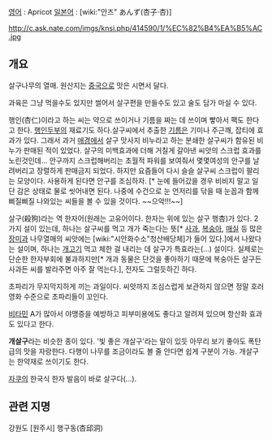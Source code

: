 [[영어]] : Apricot
[[일본어]] : [wiki:"안즈" あんず(杏子·杏)]

http://c.ask.nate.com/imgs/knsi.php/414590/1/%EC%82%B4%EA%B5%AC.jpg
== 개요 ==
살구나무의 열매. 원산지는 [[중국]]으로 맛은 시면서 달다.

과육은 그냥 먹을수도 있지만 썰어서 살구편을 만들수도 있고 술도 담가 마실 수 있다.

행인(杏仁)이라고 하는 씨는 약으로 쓰이거나 기름을 짜는 데 쓰이며 빻아서 팩도 한다고 한다. [[행인두부]]의 재료기도 하다.살구씨에서 추출한 [[기름]]은 기미나 주근깨, 잡티에 효과가 있다. 그래서 과거 [[애경]]에서 살구 맛사지 비누라고 하는 분쇄한 살구씨가 함유된 비누가 판매된 적이 있었다. 살구의 미백효과에 더해 거칠게 갈아낸 씨앗의 스크럽 효과를 노린것인데... 안구까지 스크럽해버리는 초월적 파워를 보여줘서 몇몇여성의 안구를 날려버리고 장렬하게 판매금지 되었다. 하지만 요즘들어 다시 슬슬 살구씨 스크럽이 팔리는 모양이다. 사용하게 된다면 안구를 조심하자. [* 눈에 들어갔을 경우 비비지 말고 일단 감은 상태로 물로 씻어내면 된다. 나중에 수건으로 눈 언저리를 닦을 때 눈꼽과 함께 삐질삐질 나와있는 씨들을 볼 수 있을 것이다. ~~으악!!!~~] 

살구(殺狗)라는 역 한자어(원래는 고유어이다. 한자는 위에 있는 살구 행杏)가 있다. 2가지 설이 있는데, 하나는 살구씨를 먹고 개가 죽는다는 뜻[* [[사과]], [[복숭아]], [[매실]] 등 많은 [[장미]]과 나무열매의 씨앗에는 [wiki:"시안화수소"청산배당체]가 들어 있다.]에서 나왔다는 설이며, 하나는 [[개고기]] 먹고 체한 걸 내리는 데 살구가 특효라는(…) 설이다. 실제로는 단순한 한자부회에 불과하지만[* 개과 동물은 단것을 좋아하기 때문에 복숭아든 살구든 사과든 씨를 발라주면 아주 잘 먹는다.], 전자도 그럴듯하긴 하다.

초파리가 무지막지하게 끼는 과일이다. 씨앗까지 조심스럽게 보관하지 않으면 정말 호러영화 수준으로 초파리들이 꼬인다.

[[비타민]] A가 많아서 야맹증을 예방하고 피부미용에도 좋다고 알려져 있으며 항산화 효과도 있다고 한다.

'''개살구'''라는 비슷한 종이 있다. '빛 좋은 개살구'라는 말이 있듯 아무리 보기 좋아도 폭탄급의 맛을 자랑한다. 다행이 나무를 조금이라도 볼 줄 안다면 쉽게 구분이 가능. 개살구는 한약재로 쓰이기도 한다.

[[자쿠]]의 한국식 한자 발음이 바로 살구다(...).

== 관련 지명 ==
강원도 [원주시] 행구동(杏邱洞)
